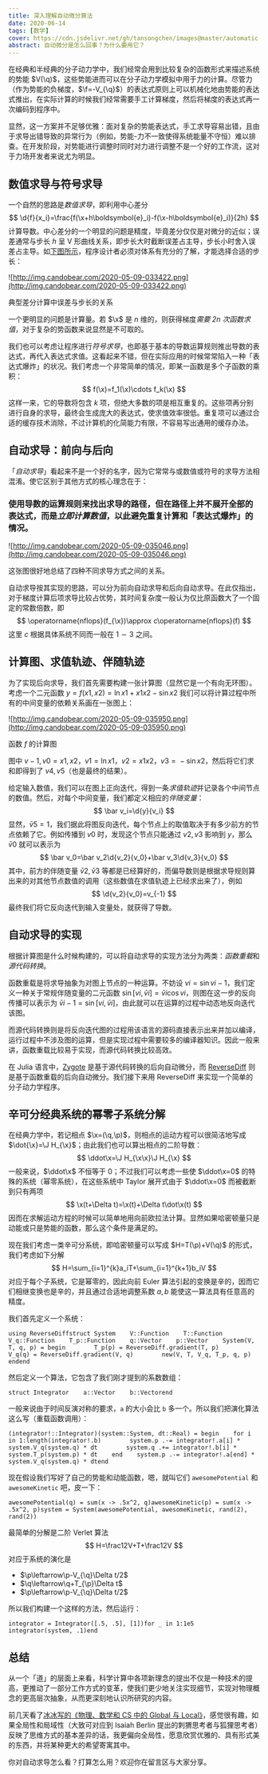 ```yaml
---
title: 深入理解自动微分算法
date: 2020-06-14
tags: [数学]
cover: https://cdn.jsdelivr.net/gh/tansongchen/images@master/automatic-differentiation.webp
abstract: 自动微分是怎么回事？为什么要用它？
---
```


在经典和半经典的分子动力学中，我们经常会用到比较复杂的函数形式来描述系统的势能 $V(\q)$，这些势能进而可以在分子动力学模拟中用于力的计算。尽管力（作为势能的负梯度，$\f=-V_{\q}$）的表达式原则上可以机械化地由势能的表达式推出，在实际计算的时候我们经常需要手工计算梯度，然后将梯度的表达式再一次编码到程序中。

显然，这一方案并不足够优雅：面对复杂的势能表达式，手工求导容易出错，且由于求导出错导致的异常行为（例如，势能-力不一致使得系统能量不守恒）难以排查。在开发阶段，对势能进行调整时同时对力进行调整不是一个好的工作流，这对于力场开发者来说尤为明显。

## 数值求导与符号求导

一个自然的思路是*数值求导*，即利用中心差分 $$
\d{f}{x_i}=\frac{f(\x+h\boldsymbol{e}_i)-f(\x-h\boldsymbol{e}_i)}{2h}
$$ 计算导数。中心差分的一个明显的问题是精度，毕竟差分仅仅是对微分的近似；误差通常与步长 *h* 呈 V 形曲线关系，即步长大时截断误差占主导，步长小时舍入误差占主导。如[下图所示](https://arxiv.org/abs/1502.05767)，程序设计者必须对体系有充分的了解，才能选择合适的步长：

![http://img.candobear.com/2020-05-09-033422.png](http://img.candobear.com/2020-05-09-033422.png)

典型差分计算中误差与步长的关系

一个更明显的问题是计算量。若 $\x$ 是 *n* 维的，则获得梯度*需要 2n 次函数求值*，对于复杂的势函数来说显然是不可取的。

我们也可以考虑让程序进行*符号求导*，也即基于基本的导数运算规则推出导数的表达式，再代入表达式求值。这看起来不错，但在实际应用的时候常常陷入一种「表达式爆炸」的状况。我们考虑一个非常简单的情况，即某一函数是多个子函数的乘积： $$
f(\x)=f_1(\x)\cdots f_k(\x)
$$ 这样一来，它的导数将包含 *k* 项，但绝大多数的项是相互重复的。这些项再分别进行自身的求导，最终会生成庞大的表达式，使求值效率很低。重复项可以通过合适的缓存技术消除，不过计算机的化简能力有限，不容易写出通用的缓存办法。

## 自动求导：前向与后向

「*自动求导*」看起来不是一个好的名字，因为它常常与或数值或符号的求导方法相混淆。使它区别于其他方式的核心理念在于：

### 使用导数的运算规则来找出求导的路径，但在路径上并不展开全部的表达式，而是*立即计算数值*，以此避免重复计算和「表达式爆炸」的情况。

![http://img.candobear.com/2020-05-09-035046.png](http://img.candobear.com/2020-05-09-035046.png)

这张图很好地总结了四种不同求导方式之间的关系。

自动求导按其实现的思路，可以分为前向自动求导和后向自动求导。在此仅指出，对于梯度计算后项求导比较占优势，其时间复杂度一般认为仅比原函数大了一个固定的常数倍数，即 $$
\operatorname{nflops}(f_{\x})\approx c\operatorname{nflops}(f)
$$ 这里 *c* 根据具体系统不同而一般在 1 ∼ 3 之间。

## 计算图、求值轨迹、伴随轨迹

为了实现后向求导，我们首先需要构建一张计算图（显然它是一个有向无环图）。考虑一个二元函数 *y* = *f*(*x*1, *x*2) = ln *x*1 + *x*1*x*2 − sin *x*2 我们可以将计算过程中所有的中间变量的依赖关系画在一张图上：

![http://img.candobear.com/2020-05-09-035950.png](http://img.candobear.com/2020-05-09-035950.png)

函数 *f* 的计算图

图中 *v* − 1, *v*0 = *x*1, *x*2，*v*1 = ln *x*1，*v*2 = *x*1*x*2，*v*3 =  − sin *x*2，然后将它们求和即得到了 *v*4, *v*5（也是最终的结果）。

给定输入数值，我们可以在图上正向迭代，得到一条*求值轨迹*并记录各个中间节点的数值。然后，对每个中间变量，我们都定义相应的*伴随变量*： $$
\bar v_i=\d{y}{v_i}
$$ 显然，*v̄*5 = 1，我们据此将图反向迭代，每个节点上的取值取决于有多少前方的节点依赖了它。例如传播到 *v*0 时，发现这个节点只能通过 *v*2, *v*3 影响到 *y*，那么 *v̄*0 就可以表示为 $$
\bar v_0=\bar v_2\d{v_2}{v_0}+\bar v_3\d{v_3}{v_0}
$$ 其中，前方的伴随变量 *v̄*2, *v̄*3 等都是已经算好的，而偏导数则是根据求导规则算出来的对其他节点数值的调用（这些数值在求值轨迹上已经求出来了），例如 $$
\d{v_2}{v_0}=v_{-1}
$$ 最终我们将它反向迭代到输入变量处，就获得了导数。

## 自动求导的实现

根据计算图是什么时候构建的，可以将自动求导的实现方法分为两类：*函数重载*和*源代码转换*。

函数重载是将求导抽象为对图上节点的一种运算。不妨设 *vi* = sin *vi* − 1，我们定义一种关于常规伴随变量的二元函数 sin [*vi*, *v̄i*] = *v̄i*cos *vi*，则图在这一步的反向传播可以表示为 *v̄i* − 1 = sin [*vi*, *v̄i*]，由此就可以在运算的过程中动态地反向迭代该图。

而源代码转换则是将反向迭代图的过程用该语言的源码直接表示出来并加以编译，运行过程中不涉及图的运算，但是实现过程中需要较多的编译器知识。因此一般来讲，函数重载比较易于实现，而源代码转换比较高效。

在 Julia 语言中，[Zygote](https://fluxml.ai/Zygote.jl/latest/) 是基于源代码转换的后向自动微分，而 [ReverseDiff](http://www.juliadiff.org/ReverseDiff.jl/) 则是基于函数重载的后向自动微分。我们接下来用 ReverseDiff 来实现一个简单的分子动力学程序。

## 辛可分经典系统的幂零子系统分解

在经典力学中，若记相点 $\x=(\q,\p)$，则相点的运动方程可以很简洁地写成 $\dot{\x}=\J H_{\x}$；由此我们也可以算出相点的二阶导数： $$
\ddot\x=\J H_{\x\x}\J H_{\x}
$$ 一般来说，$\ddot\x$ 不恒等于 0；不过我们可以考虑一些使 $\ddot\x=0$ 的特殊的系统（幂零系统），在这些系统中 Taylor 展开式由于 $\ddot\x=0$ 而被截断到只有两项 $$
\x(t+\Delta t)=\x(t)+\Delta t\dot\x(t)
$$ 因而在求解运动方程的时候可以简单地用向前欧拉法计算。显然如果哈密顿量只是动能或只是势能的函数，那么这个条件是满足的。

现在我们考虑一类辛可分系统，即哈密顿量可以写成 $H=T(\p)+V(\q)$ 的形式，我们考虑如下分解 $$
H=\sum_{i=1}^{k}a_iT+\sum_{i=1}^{k+1}b_iV
$$ 对应于每个子系统，它是幂零的，因此向前 Euler 算法引起的变换是辛的，因而它们相继变换也是辛的，并且通过合适地调整系数 *a*, *b* 能使这一算法具有任意高的精度。

我们首先定义一个系统：

```
using ReverseDiffstruct System    V::Function    T::Function    V_q::Function    T_p::Function    q::Vector    p::Vector    System(V, T, q, p) = begin        T_p(p) = ReverseDiff.gradient(T, p)        V_q(q) = ReverseDiff.gradient(V, q)        new(V, T, V_q, T_p, q, p)    endend
```

然后定义一个算法，它包含了我们刚才提到的系数数组：

```
struct Integrator    a::Vector    b::Vectorend
```

一般来说由于时间反演对称的要求，`a` 的大小会比 `b` 多一个。所以我们把演化算法这么写（重载函数调用）：

```
(integrator!::Integrator)(system::System, dt::Real) = begin    for i in 1:length(integrator!.b)        system.p .-= integrator!.a[i] * system.V_q(system.q) * dt        system.q .+= integrator!.b[i] * system.T_p(system.p) * dt    end    system.p .-= integrator!.a[end] * system.V_q(system.q) * dtend
```

现在假设我们写好了自己的势能和动能函数，嗯，就叫它们 `awesomePotential` 和 `awesomeKinetic` 吧，皮一下：

```
awesomePotential(q) = sum(x -> .5x^2, q)awesomeKinetic(p) = sum(x -> .5x^2, p)system = System(awesomePotential, awesomeKinetic, rand(2), rand(2))
```

最简单的分解是二阶 Verlet 算法 $$
H=\frac12V+T+\frac12V
$$ 对应于系统的演化是

- $\p\leftarrow\p-V_{\q}\Delta t/2$
- $\q\leftarrow\q+T_{\p}\Delta t$
- $\p\leftarrow\p-V_{\q}\Delta t/2$

所以我们构建一个这样的方法，然后运行：

```
integrator = Integrator([.5, .5], [1])for _ in 1:1e5    integrator(system, .1)end
```

## 总结

从一个「道」的层面上来看，科学计算中各项新理念的提出不仅是一种技术的提高，更推动了一部分工作方式的变革，使我们更少地关注实现细节，实现对物理概念的更高层次抽象，从而更深刻地认识所研究的内容。

前几天看了[冰冰写的《物理、数学和 CS 中的 Global 与 Local》](https://zhuanlan.zhihu.com/p/131347258)，感觉很有趣，如果全局性和局域性（大致可对应到 Isaiah Berlin 提出的刺猬思考者与狐狸思考者）反映了思维方式的基本差异的话，我更偏向全局性，愿意欣赏优雅的、具有形式美的东西，并将某种更大的希望寄寓其中。

你对自动求导怎么看？打算怎么用？欢迎你在留言区与大家分享。
